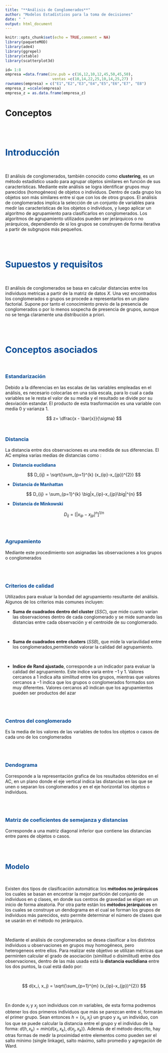 ```yaml
---
title: "**Análisis de Conglomerados**"
author: "Modelos Estadísticos para la toma de decisiones"
date: " "
output: html_document
---
```


```r
knitr::opts_chunk$set(echo = TRUE,comment = NA)
library(paqueteMOD)
library(ade4)
library(ggrepel)
library(xtable)
library(scatterplot3d)

id= 1:8
empresa =data.frame(inv.pub = c(16,12,10,12,45,50,45,50),
                     ventas =c(10,14,22,25,10,14,25,27) )
rownames(empresa) = c("E1","E2","E3","E4","E5","E6","E7", "E8")
empresa_z =scale(empresa)
empresa_z = as.data.frame(empresa_z)
```

# **Conceptos**



</br></br>

# <span style="color:#034a94">**Introducción**</span>

</br>

El análisis de conglomerados, también conocido como **clustering**, es un método estadístico usado para agrupar objetos similares en función de sus características. Mediante este análisis se logra identificar grupos muy parecidos (homogéneos) de objetos o individuos. Dentro de cada grupo los objetos son más similares entre sí que con los de otros grupos. El análisis de conglomerados implica la selección de un conjunto de variables para medir las características de los objetos o individuos, y luego aplicar un algoritmo de agrupamiento para clasificarlos en conglomerados.  Los algoritmos de agrupamiento utilizados pueden ser jerárquicos o no jerárquicos, dependiendo de si los grupos se construyen de forma iterativa a partir de subgrupos más pequeños.

</br></br>

# <span style="color:#034a94">**Supuestos y requisitos**</span>

</br>

El análisis de conglomerados se basa en calcular distancias entre los individuos metricas  a partir de la matriz de datos $X$. Una vez encontrados los conglomerados o grupos se procede a representarlos en un plano factorial. Supone por tanto el conocimiento previo de la presencia de conglomerados o por lo menos sospecha de presencia de grupos, aunque no se tenga claramente una distribución a priori.

</br></br>

# <span style="color:#034a94">**Conceptos asociados**</span>

</br>


### <span style="color:#034a94">**Estandarización**</span>

Debido a la diferencias en las escalas de las variables empleadas en el análisis, es necesario colocarlas en una sola escala, para lo cual  a cada variables se le resta el valor de su media y el resultado se divide por su desviación estandar. El producto de esta trasformación es una variable con media $0$ y varianza $1$.


$$
z= \dfrac{x - \bar{x}}{\sigma}
$$
</br>

### <span style="color:#034a94">**Distancia**</span>

La distancia entre dos observaciones  es una medida de sus diferencias. El AC emplea varias medias de distancias como :

* <span style="color:#034a94">**Distancia euclidiana**</span>

$$
D_{ij} = \sqrt{\sum_{p=1}^{k} (x_{ip}-x_{jp})^{2}}
$$

* <span style="color:#034a94">**Distancia de Manhattan**</span> 

$$
D_{ij} = \sum_{p=1}^{k} \big|x_{ip}-x_{jp}\big|^{n}
$$


* <span style="color:#034a94">**Distancia de Minkowski**</span>


$$
D_{ij} =\Big[\big|x_{ip}-x_{jp}\big|^{n}  \Big]^{1/n}
$$
</br></br>

### <span style="color:#034a94">**Agrupamiento**</span>

Mediante este procedimiento son asignadas las observaciones a los grupos o conglomerados  

</br></br>

### <span style="color:#034a94">**Criterios de calidad**</span> 

Utilizados para evaluar la bondad del agrupamiento resultante del análisis. Algunos de los criterios más comunes incluyen:

* **Suma de cuadrados dentro del cluster** ($SSC$), que mide cuanto varían las observaciones dentro de cada conglomerado y se mide sumando las distancias entre cada observación y el centroide de su conglomerado. 

</br>

* **Suma de cuadrados entre clusters** ($SSB$), que mide la variavilidad entre los conglomerados,permitiendo valorar la calidad del agrupamiento.   

</br>

* **Indice de Rand ajustado**, corresponde a un indicador para evaluar la calidad del agrupamiento. Este indice varia entre $-1$ y $1$. Valores cercanos a  $1$ indica alta similitud entre los grupos, mientras que valores cercanos a $-1$ indica que los grupos o conglomerados formados son muy diferentes. Valores cercanos a0 indican que los agrupamientos pueden ser productos del azar 


</br></br>

### <span style="color:#034a94">**Centros del conglomerado**</span>

Es la media de los valores de las variables de todos los objetos o casos de cada uno de los conglomerados

</br></br>

### <span style="color:#034a94">**Dendograma**</span>

Corresponde a la representación grafica de los resultados obtenidos en el AC, en un plano donde el eje vertical indica las distancias en las que se unen o separan los conglomerados y en el eje horizontal los objetos o individuos.


</br></br>

### <span style="color:#034a94">**Matriz de coeficientes de semejanza y distancias**</span>

Corresponde a una matriz diagonal inferior que contiene  las distancias entre pares de objetos o casos.


</br></br>

## <span style="color:#034a94">**Modelo**</span>

</br>

Existen dos tipos de clasificación automática: los **métodos no jerárquicos** los cuales se basan en encontrar la mejor partición del conjunto de individuos en $q$ clases, en donde sus centros de gravedad se eligen en un inicio de forma aleatoria. Por otra parte están los **métodos jerárquicos** en los cuales se construye un dendograma en el cual se forman los grupos de individuos más parecidos, esto permite determinar el número de clases que se usarán en el método no jerárquico. 

</br>

Mediante el análisis de conglomerados se desea clasificar a los distintos individuos u observaciones en grupos muy homogéneos, pero heterogeneos entre ellos. Para realizar este objetivo se utilizan métricas que perminten calcular el grado de asociación (similitud o disimilitud) entre dos observaciones, dentro de las  más usada  está la **distancia euclidiana** entre los dos puntos, la cual está dado por:

</br>

$$
d(x_i, x_j) = \sqrt{\sum_{p=1}^{m} (x_{ip}-x_{jp})^{2}}
$$



</br>

En donde $x_i$ y $x_j$ son individuos con $m$ variables, de esta forma podremos obtener los dos primeros individuos que más se parezcan entre sí, formarán el primer grupo. Sean entonces $h = \{x_i, x_j\}$ un grupo y $x_k$ un individuo, con los que se puede calcular la distancia entre el grupo y el individuo de la forma: $d(h, x_k) = min\{d(x_i,x_k), d(x_j, x_k)\}$. Además de el método descrito, hay otras formas de medir la proximidad entre elementos como pueden ser el salto mínimo (single linkage), salto máximo, salto promedio y agregación de Ward. 

</br></br>



